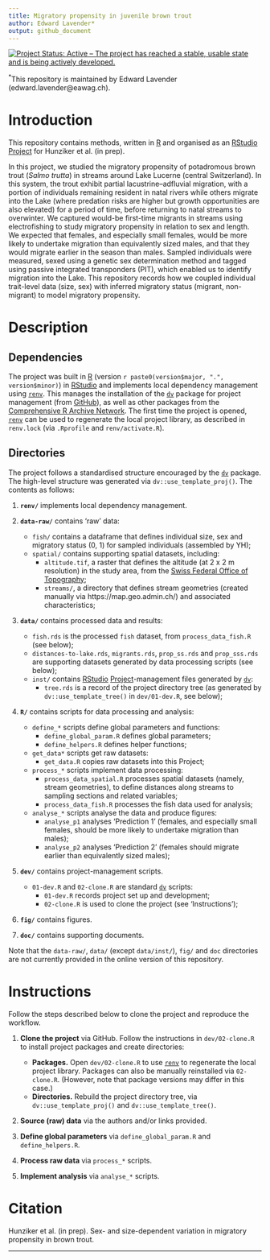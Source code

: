 ```yaml
---
title: Migratory propensity in juvenile brown trout
author: Edward Lavender*
output: github_document
---
```


[![Project Status: Active -- The project has reached a stable, usable state and is being actively developed.](https://www.repostatus.org/badges/latest/active.svg)](https://www.repostatus.org/#active)

^\*^This repository is maintained by Edward Lavender (edward.lavender@eawag.ch).

# Introduction

This repository contains methods, written in [R](https://www.r-project.org/) and organised as an [RStudio](https://www.rstudio.com/) [Project](https://r4ds.had.co.nz/workflow-projects.html) for Hunziker et al. (in prep). 

In this project, we studied the migratory propensity of potadromous brown trout (_Salmo trutta_) in streams around Lake Lucerne (central Switzerland). In this system, the trout exhibit partial lacustrine--adfluvial migration, with a portion of individuals remaining resident in natal rivers while others migrate into the Lake (where predation risks are higher but growth opportunities are also elevated) for a period of time, before returning to natal streams to overwinter. We captured would-be first-time migrants in streams using electrofishing to study migratory propensity in relation to sex and length. We expected that females, and especially small females, would be more likely to undertake migration than equivalently sized males, and that they would migrate earlier in the season than males. Sampled individuals were measured, sexed using a genetic sex determination method and tagged using passive integrated transponders (PIT), which enabled us to identify migration into the Lake. This repository records how we coupled individual trait-level data (size, sex) with inferred migratory status (migrant, non-migrant) to model migratory propensity. 

# Description

## Dependencies

The project was built in [R](https://www.r-project.org/) (version `r paste0(version$major, ".", version$minor)`) in [RStudio](https://www.rstudio.com/) and implements local dependency management using [`renv`](https://rstudio.github.io/renv/articles/renv.html). This manages the installation of the [`dv`](https://github.com/edwardlavender/dv) package for project management (from [GitHub](https://github.com/)), as well as other packages from the [Comprehensive R Archive Network](https://cran.r-project.org/). The first time the project is opened, [`renv`](https://rstudio.github.io/renv/articles/renv.html) can be used to regenerate the local project library, as described in `renv.lock` (via `.Rprofile` and `renv/activate.R`).

## Directories

The project follows a standardised structure encouraged by the [`dv`](https://github.com/edwardlavender/dv) package. The high-level structure was generated via `dv::use_template_proj()`. The contents as follows:

1.  **`renv/`** implements local dependency management.

2.  **`data-raw/`** contains 'raw' data:

    -   `fish/` contains a dataframe that defines individual size, sex and migratory status (0, 1) for sampled individuals (assembled by YH);
    -   `spatial/` contains supporting spatial datasets, including: 
        - `altitude.tif`, a raster that defines the altitude (at 2 x 2 m resolution) in the study area, from the [Swiss Federal Office of Topography](https://www.swisstopo.admin.ch/en/geodata/height/alti3d.html);
        - `streams/`, a directory that defines stream geometries (created manually via https://map.geo.admin.ch/) and associated characteristics; <br/>

3.  **`data/`** contains processed data and results:

    -   `fish.rds` is the processed `fish` dataset, from `process_data_fish.R` (see below); 
    -   `distances-to-lake.rds`, `migrants.rds`, `prop_ss.rds` and `prop_sss.rds` are supporting datasets generated by data processing scripts (see below); 
    -   `inst/` contains [RStudio](https://www.rstudio.com/) [Project](https://r4ds.had.co.nz/workflow-projects.html)-management files generated by [`dv`](https://github.com/edwardlavender/dv):
        -   `tree.rds` is a record of the project directory tree (as generated by `dv::use_template_tree()` in `dev/01-dev.R`, see below); <br/>

4.  **`R/`** contains scripts for data processing and analysis:

    -   `define_*` scripts define global parameters and functions:
        -   `define_global_param.R` defines global parameters;
        -   `define_helpers.R` defines helper functions;
    -   `get_data*` scripts get raw datasets:
        -   `get_data.R` copies raw datasets into this Project;
    -   `process_*` scripts implement data processing:
        -   `process_data_spatial.R` processes spatial datasets (namely, stream geometries), to define distances along streams to sampling sections and related variables;
        -   `process_data_fish.R` processes the fish data used for analysis;
    -   `analyse_*` scripts analyse the data and produce figures:
        -   `analyse_p1` analyses 'Prediction 1' (females, and especially small females, should be more likely to undertake migration than males); 
        -   `analyse_p2` analyses 'Prediction 2' (females should migrate earlier than equivalently sized males); <br/>

5.  **`dev/`** contains project-management scripts.

    -   `01-dev.R` and `02-clone.R` are standard [`dv`](https://github.com/edwardlavender/dv) scripts:
        -   `01-dev.R` records project set up and development;
        -   `02-clone.R` is used to clone the project (see 'Instructions');

6.  **`fig/`** contains figures.

7.  **`doc/`** contains supporting documents.

Note that the `data-raw/`, `data/` (except `data/inst/`), `fig/` and `doc` directories are not currently provided in the online version of this repository.

# Instructions

Follow the steps described below to clone the project and reproduce the workflow.

1.  **Clone the project** via GitHub. Follow the instructions in `dev/02-clone.R` to install project packages and create directories:

    -   **Packages.** Open `dev/02-clone.R` to use [`renv`](https://rstudio.github.io/renv/articles/renv.html) to regenerate the local project library. Packages can also be manually reinstalled via `02-clone.R`. (However, note that package versions may differ in this case.)
    -   **Directories.** Rebuild the project directory tree, via `dv::use_template_proj()` and `dv::use_template_tree()`.

2.  **Source (raw) data** via the authors and/or links provided. 

3.  **Define global parameters** via `define_global_param.R` and `define_helpers.R`.

4.  **Process raw data** via `process_*` scripts.

5.  **Implement analysis** via `analyse_*` scripts.

# Citation

Hunziker et al. (in prep). Sex- and size-dependent variation in migratory propensity in brown trout. 

------------------------------------------------------------------------
